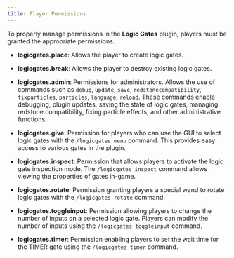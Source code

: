 ```yaml
---
title: Player Permissions
---
```


To properly manage permissions in the **Logic Gates** plugin, players must be granted the appropriate permissions.

- **logicgates.place**: Allows the player to create logic gates.

- **logicgates.break**: Allows the player to destroy existing logic gates.

- **logicgates.admin**: Permissions for administrators. Allows the use of commands such as `debug`, `update`, `save`, `redstonecompatibility`, `fixparticles`, `particles`, `language`, `reload`. These commands enable debugging, plugin updates, saving the state of logic gates, managing redstone compatibility, fixing particle effects, and other administrative functions.

- **logicgates.give**: Permission for players who can use the GUI to select logic gates with the `/logicgates menu` command. This provides easy access to various gates in the plugin.

- **logicgates.inspect**: Permission that allows players to activate the logic gate inspection mode. The `/logicgates inspect` command allows viewing the properties of gates in-game.

- **logicgates.rotate**: Permission granting players a special wand to rotate logic gates with the `/logicgates rotate` command.

- **logicgates.toggleinput**: Permission allowing players to change the number of inputs on a selected logic gate. Players can modify the number of inputs using the `/logicgates toggleinput` command.

- **logicgates.timer**: Permission enabling players to set the wait time for the TIMER gate using the `/logicgates timer` command.


